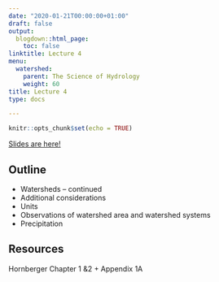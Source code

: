 ```yaml
---
date: "2020-01-21T00:00:00+01:00"
draft: false
output:
  blogdown::html_page:
    toc: false
linktitle: Lecture 4 
menu:
  watershed:
    parent: The Science of Hydrology
    weight: 60
title: Lecture 4
type: docs

---
```


```r
knitr::opts_chunk$set(echo = TRUE)
```

[Slides are here!](https://amurraygeo.com/slides/watershed/lecture_4_slides.html)

## Outline

- Watersheds – continued
- Additional considerations
- Units
- Observations of watershed area and watershed systems
- Precipitation

## Resources
Hornberger Chapter 1 &2 + Appendix 1A

